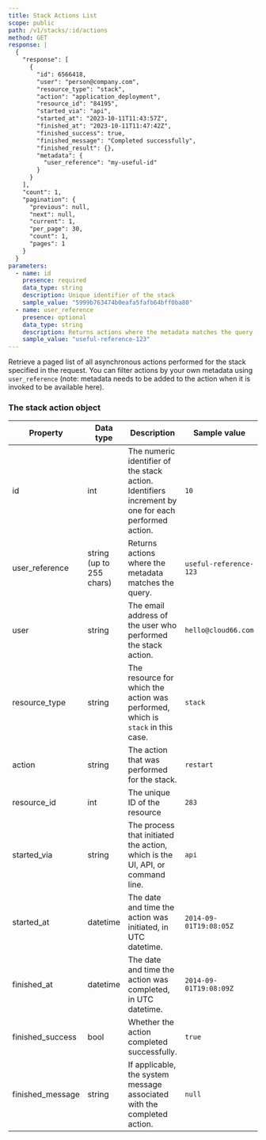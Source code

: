 ```yaml
---
title: Stack Actions List
scope: public
path: /v1/stacks/:id/actions
method: GET
response: |
  {
    "response": [
      {
        "id": 6566418,
        "user": "person@company.com",
        "resource_type": "stack",
        "action": "application_deployment",
        "resource_id": "84195",
        "started_via": "api",
        "started_at": "2023-10-11T11:43:57Z",
        "finished_at": "2023-10-11T11:47:42Z",
        "finished_success": true,
        "finished_message": "Completed successfully",
        "finished_result": {},
        "metadata": {
          "user_reference": "my-useful-id"
        }
      }
    ],
    "count": 1,
    "pagination": {
      "previous": null,
      "next": null,
      "current": 1,
      "per_page": 30,
      "count": 1,
      "pages": 1
    }
  }
parameters:
  - name: id
    presence: required
    data_type: string
    description: Unique identifier of the stack
    sample_value: "5999b763474b0eafa5fafb64bff0ba80"
  - name: user_reference
    presence: optional
    data_type: string
    description: Returns actions where the metadata matches the query (up to 255 chars)
    sample_value: "useful-reference-123"
---
```


Retrieve a paged list of all asynchronous actions performed for the stack specified in the request. You can filter actions by your own metadata using `user_reference` (note: metadata needs to be added to the action when it is invoked to be available here).

### The stack action object

| Property | Data type | Description | Sample value |
| ------------- | --------- | ----------------------------------- | ---------------- |
| id | int | The numeric identifier of the stack action. Identifiers increment by one for each performed action. | `10` |
| user_reference | string (up to 255 chars) | Returns actions where the metadata matches the query. | `useful-reference-123` |
| user | string | The email address of the user who performed the stack action. | `hello@cloud66.com`|
| resource_type | string | The resource for which the action was performed, which is `stack` in this case. | `stack` |
| action | string | The action that was performed for the stack. | `restart` |
| resource_id | int | The unique ID of the resource | `283` |
| started_via | string | The process that initiated the action, which is the UI, API, or command line. | `api` |
| started_at | datetime | The date and time the action was initiated, in UTC datetime. | `2014-09-01T19:08:05Z` |
| finished_at | datetime | The date and time the action was completed, in UTC datetime. | `2014-09-01T19:08:09Z` |
| finished_success | bool | Whether the action completed successfully. | `true` |
| finished_message | string | If applicable, the system message associated with the completed action. | `null` |